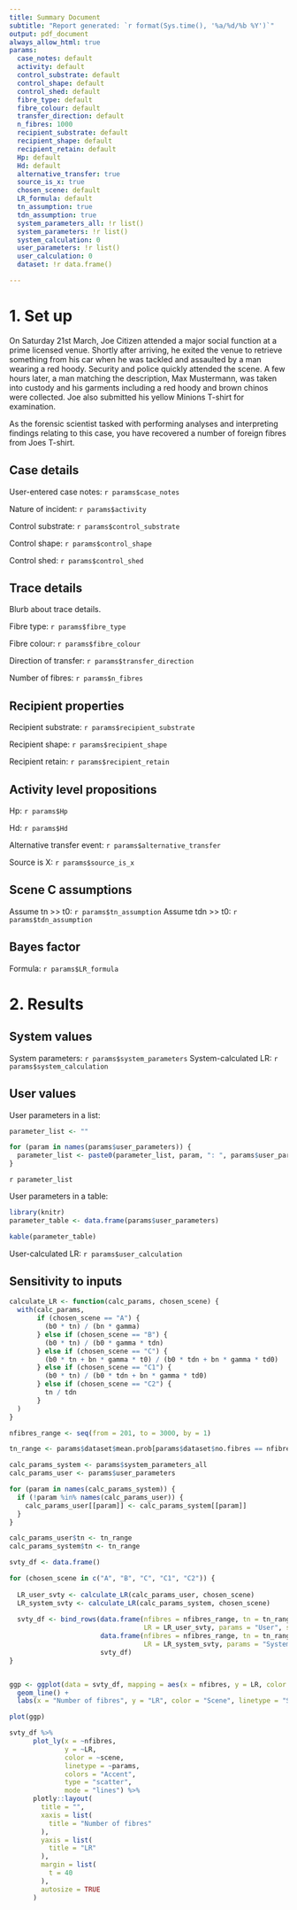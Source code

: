---
title: Summary Document
subtitle: "Report generated: `r format(Sys.time(), '%a/%d/%b %Y')`"
output: pdf_document
always_allow_html: true
params:
  case_notes: default
  activity: default
  control_substrate: default
  control_shape: default
  control_shed: default
  fibre_type: default
  fibre_colour: default
  transfer_direction: default
  n_fibres: 1000
  recipient_substrate: default
  recipient_shape: default
  recipient_retain: default
  Hp: default
  Hd: default
  alternative_transfer: true
  source_is_x: true
  chosen_scene: default
  LR_formula: default
  tn_assumption: true
  tdn_assumption: true
  system_parameters_all: !r list()
  system_parameters: !r list()
  system_calculation: 0
  user_parameters: !r list()
  user_calculation: 0
  dataset: !r data.frame()

---

# 1. Set up

On Saturday 21st March, Joe Citizen attended a major social function at a prime licensed venue. Shortly after arriving, he exited the venue to retrieve something from his car when he was tackled and assaulted by a man wearing a red hoody. Security and police quickly attended the scene. A few hours later, a man matching the description, Max Mustermann, was taken into custody and his garments including a red hoody and brown chinos were collected. Joe also submitted his yellow Minions T-shirt for examination.

As the forensic scientist tasked with performing analyses and interpreting findings relating to this case, you have recovered a number of foreign fibres from Joes T-shirt.

## Case details

User-entered case notes: `r params$case_notes`

Nature of incident: `r params$activity`

Control substrate: `r params$control_substrate`

Control shape: `r params$control_shape`

Control shed: `r params$control_shed`

## Trace details

Blurb about trace details.

Fibre type: `r params$fibre_type`

Fibre colour: `r params$fibre_colour`

Direction of transfer: `r params$transfer_direction`

Number of fibres: `r params$n_fibres`


## Recipient properties

Recipient substrate: `r params$recipient_substrate`

Recipient shape: `r params$recipient_shape`

Recipient retain: `r params$recipient_retain`

## Activity level propositions

Hp: `r params$Hp`

Hd: `r params$Hd`
  
Alternative transfer event: `r params$alternative_transfer`

Source is X: `r params$source_is_x`

## Scene C assumptions

Assume tn >> t0: `r params$tn_assumption`
Assume tdn >> t0: `r params$tdn_assumption`

## Bayes factor

Formula: `r params$LR_formula`


# 2. Results

## System values

System parameters: `r params$system_parameters`
System-calculated LR: `r params$system_calculation`

## User values

User parameters in a list:

```{r echo = FALSE}
parameter_list <- ""

for (param in names(params$user_parameters)) {
  parameter_list <- paste0(parameter_list, param, ": ", params$user_parameters[[param]], "<br>")
}
```

`r parameter_list`

User parameters in a table:

```{r echo=FALSE}
library(knitr)
parameter_table <- data.frame(params$user_parameters)

kable(parameter_table)
```


User-calculated LR: `r params$user_calculation`

## Sensitivity to inputs

```{r}
calculate_LR <- function(calc_params, chosen_scene) {
  with(calc_params,
       if (chosen_scene == "A") {
         (b0 * tn) / (bn * gamma)
       } else if (chosen_scene == "B") {
         (b0 * tn) / (b0 * gamma * tdn)
       } else if (chosen_scene == "C") {
         (b0 * tn + bn * gamma * t0) / (b0 * tdn + bn * gamma * td0)
       } else if (chosen_scene == "C1") {
         (b0 * tn) / (b0 * tdn + bn * gamma * td0)
       } else if (chosen_scene == "C2") {
         tn / tdn
       }
  )
}
```

```{r echo = FALSE}
nfibres_range <- seq(from = 201, to = 3000, by = 1)

tn_range <- params$dataset$mean.prob[params$dataset$no.fibres == nfibres_range]

calc_params_system <- params$system_parameters_all
calc_params_user <- params$user_parameters

for (param in names(calc_params_system)) {
  if (!param %in% names(calc_params_user)) {
    calc_params_user[[param]] <- calc_params_system[[param]]
  }
}

calc_params_user$tn <- tn_range
calc_params_system$tn <- tn_range

svty_df <- data.frame()

for (chosen_scene in c("A", "B", "C", "C1", "C2")) {
  
  LR_user_svty <- calculate_LR(calc_params_user, chosen_scene)
  LR_system_svty <- calculate_LR(calc_params_system, chosen_scene)
  
  svty_df <- bind_rows(data.frame(nfibres = nfibres_range, tn = tn_range, 
                                  LR = LR_user_svty, params = "User", scene = chosen_scene),
                       data.frame(nfibres = nfibres_range, tn = tn_range, 
                                  LR = LR_system_svty, params = "System", scene = chosen_scene),
                       svty_df)
}


ggp <- ggplot(data = svty_df, mapping = aes(x = nfibres, y = LR, color = scene, linetype = params)) +
  geom_line() +
  labs(x = "Number of fibres", y = "LR", color = "Scene", linetype = "System/User")

plot(ggp)

svty_df %>%
      plot_ly(x = ~nfibres,
              y = ~LR,
              color = ~scene,
              linetype = ~params,
              colors = "Accent",
              type = "scatter",
              mode = "lines") %>%
      plotly::layout(
        title = "",
        xaxis = list(
          title = "Number of fibres"
        ),
        yaxis = list(
          title = "LR"
        ),
        margin = list(
          t = 40
        ),
        autosize = TRUE
      )
```

